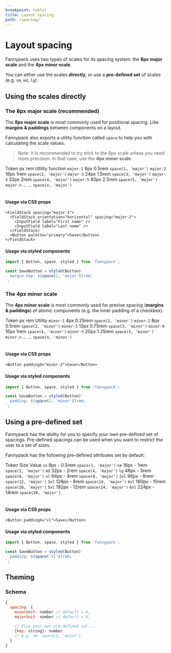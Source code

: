 ```yaml
---
breakpoint: tablet
title: Layout spacing
path: /spacing/
---
```



# Layout spacing

Fannypack uses two types of scales for its spacing system: the **8px major scale** and the **4px minor scale**.

You can either use the scales **directly**, or use a **pre-defined set** of scales (e.g. `sm`, `md`, `lg`).

## Using the scales directly

### The 8px major scale (recommended)

The **8px major scale** is most commonly used for positional spacing. Like **margins & paddings** between components on a layout.

Fannypack also exports a utility function called `space` to help you with calculating the scale values.

> Note: It is recommended to try stick to the 8px scale unless you need more precision. In that case, use the **4px minor scale**.

<Table>
  <Table.Head>
    <Table.Row>
      <Table.HeadCell>Token</Table.HeadCell>
      <Table.HeadCell>px</Table.HeadCell>
      <Table.HeadCell>rem</Table.HeadCell>
      <Table.HeadCell>Utility function</Table.HeadCell>
    </Table.Row>
  </Table.Head>
  <Table.Body>
    <Table.Row>
      <Table.Cell><Code>major-1</Code></Table.Cell>
      <Table.Cell>8px</Table.Cell>
      <Table.Cell>0.5rem</Table.Cell>
      <Table.Cell><Code>space(1, 'major')</Code></Table.Cell>
    </Table.Row>
    <Table.Row>
      <Table.Cell><Code>major-2</Code></Table.Cell>
      <Table.Cell>16px</Table.Cell>
      <Table.Cell>1rem</Table.Cell>
      <Table.Cell><Code>space(2, 'major')</Code></Table.Cell>
    </Table.Row>
    <Table.Row>
      <Table.Cell><Code>major-3</Code></Table.Cell>
      <Table.Cell>24px</Table.Cell>
      <Table.Cell>1.5rem</Table.Cell>
      <Table.Cell><Code>space(3, 'major')</Code></Table.Cell>
    </Table.Row>
    <Table.Row>
      <Table.Cell><Code>major-4</Code></Table.Cell>
      <Table.Cell>32px</Table.Cell>
      <Table.Cell>2rem</Table.Cell>
      <Table.Cell><Code>space(4, 'major')</Code></Table.Cell>
    </Table.Row>
    <Table.Row>
      <Table.Cell><Code>major-5</Code></Table.Cell>
      <Table.Cell>40px</Table.Cell>
      <Table.Cell>2.5rem</Table.Cell>
      <Table.Cell><Code>space(5, 'major')</Code></Table.Cell>
    </Table.Row>
    <Table.Row>
      <Table.Cell><Code>major-n</Code></Table.Cell>
      <Table.Cell>...</Table.Cell>
      <Table.Cell>...</Table.Cell>
      <Table.Cell><Code>space(n, 'major')</Code></Table.Cell>
    </Table.Row>
  </Table.Body>
</Table>

#### Usage via CSS props

```jsx-live
<FieldStack spacing="major-1">
  <FieldStack orientation="horizontal" spacing="major-2">
    <InputField label="First name" />
    <InputField label="Last name" />
  </FieldStack>
  <Button palette="primary">Save</Button>
</FieldStack>
```

#### Usage via styled components

```jsx
import { Button, space, styled } from 'fannypack';

const SaveButton = styled(Button)`
  margin-top: ${space(2, 'major')}rem;
`;
```

### The 4px minor scale

The **4px minor scale** is most commonly used for precise spacing (**margins & paddings**) of atomic components (e.g. the inner padding of a checkbox).

<Table>
  <Table.Head>
    <Table.Row>
      <Table.HeadCell>Token</Table.HeadCell>
      <Table.HeadCell>px</Table.HeadCell>
      <Table.HeadCell>rem</Table.HeadCell>
      <Table.HeadCell>Utility</Table.HeadCell>
    </Table.Row>
  </Table.Head>
  <Table.Body>
    <Table.Row>
      <Table.Cell><Code>minor-1</Code></Table.Cell>
      <Table.Cell>4px</Table.Cell>
      <Table.Cell>0.25rem</Table.Cell>
      <Table.Cell><Code>space(1, 'minor')</Code></Table.Cell>
    </Table.Row>
    <Table.Row>
      <Table.Cell><Code>minor-2</Code></Table.Cell>
      <Table.Cell>8px</Table.Cell>
      <Table.Cell>0.5rem</Table.Cell>
      <Table.Cell><Code>space(2, 'minor')</Code></Table.Cell>
    </Table.Row>
    <Table.Row>
      <Table.Cell><Code>minor-3</Code></Table.Cell>
      <Table.Cell>12px</Table.Cell>
      <Table.Cell>0.75rem</Table.Cell>
      <Table.Cell><Code>space(3, 'minor')</Code></Table.Cell>
    </Table.Row>
    <Table.Row>
      <Table.Cell><Code>minor-4</Code></Table.Cell>
      <Table.Cell>16px</Table.Cell>
      <Table.Cell>1rem</Table.Cell>
      <Table.Cell><Code>space(4, 'minor')</Code></Table.Cell>
    </Table.Row>
    <Table.Row>
      <Table.Cell><Code>minor-5</Code></Table.Cell>
      <Table.Cell>20px</Table.Cell>
      <Table.Cell>1.25rem</Table.Cell>
      <Table.Cell><Code>space(5, 'minor')</Code></Table.Cell>
    </Table.Row>
    <Table.Row>
      <Table.Cell><Code>minor-n</Code></Table.Cell>
      <Table.Cell>...</Table.Cell>
      <Table.Cell>...</Table.Cell>
      <Table.Cell><Code>space(n, 'minor')</Code></Table.Cell>
    </Table.Row>
  </Table.Body>
</Table>

#### Usage via CSS props

```jsx-live
<Button paddingX="minor-2">Save</Button>
```

#### Usage via styled components

```jsx
import { Button, space, styled } from 'fannypack';

const SaveButton = styled(Button)`
  padding: ${space(2, 'minor')}rem;
`;
```

## Using a pre-defined set

Fannypack has the ability for you to specify your own pre-defined set of spacings. Pre-defined spacings can be used when you want to restrict the user to a set of sizes.

Fannypack has the following pre-defined attributes set by default:

<Table>
  <Table.Head>
    <Table.Row>
      <Table.HeadCell>Token</Table.HeadCell>
      <Table.HeadCell>Size</Table.HeadCell>
      <Table.HeadCell>Value</Table.HeadCell>
    </Table.Row>
  </Table.Head>
  <Table.Body>
    <Table.Row>
      <Table.Cell><Code>xs</Code></Table.Cell>
      <Table.Cell>
        <Box backgroundColor="primary" height="10px" width="0px" paddingRight="xs" />
        <Box fontSize="100" marginTop="minor-1">8px - 0.5rem</Box>
      </Table.Cell>
      <Table.Cell><Code>space(1, 'major')</Code></Table.Cell>
    </Table.Row>
    <Table.Row>
      <Table.Cell><Code>sm</Code></Table.Cell>
      <Table.Cell>
        <Box backgroundColor="primary" height="10px" width="0px" paddingRight="sm" />
        <Box fontSize="100" marginTop="minor-1">16px - 1rem</Box>
      </Table.Cell>
      <Table.Cell><Code>space(2, 'major')</Code></Table.Cell>
    </Table.Row>
    <Table.Row>
      <Table.Cell><Code>md</Code></Table.Cell>
      <Table.Cell>
        <Box backgroundColor="primary" height="10px" width="0px" paddingRight="md" />
        <Box fontSize="100" marginTop="minor-1">32px - 2rem</Box>
      </Table.Cell>
      <Table.Cell><Code>space(4, 'major')</Code></Table.Cell>
    </Table.Row>
    <Table.Row>
      <Table.Cell><Code>lg</Code></Table.Cell>
      <Table.Cell>
        <Box backgroundColor="primary" height="10px" width="0px" paddingRight="lg" />
        <Box fontSize="100" marginTop="minor-1">48px - 3rem</Box>
      </Table.Cell>
      <Table.Cell><Code>space(6, 'major')</Code></Table.Cell>
    </Table.Row>
    <Table.Row>
      <Table.Cell><Code>xl</Code></Table.Cell>
      <Table.Cell>
        <Box backgroundColor="primary" height="10px" width="0px" paddingRight="xl" />
        <Box fontSize="100" marginTop="minor-1">64px - 4rem</Box>
      </Table.Cell>
      <Table.Cell><Code>space(8, 'major')</Code></Table.Cell>
    </Table.Row>
    <Table.Row>
      <Table.Cell><Code>2xl</Code></Table.Cell>
      <Table.Cell>
        <Box backgroundColor="primary" height="10px" width="0px" paddingRight="2xl" />
        <Box fontSize="100" marginTop="minor-1">96px - 6rem</Box>
      </Table.Cell>
      <Table.Cell><Code>space(12, 'major')</Code></Table.Cell>
    </Table.Row>
    <Table.Row>
      <Table.Cell><Code>3xl</Code></Table.Cell>
      <Table.Cell>
        <Box backgroundColor="primary" height="10px" width="0px" paddingRight="3xl" />
        <Box fontSize="100" marginTop="minor-1">128px - 8rem</Box>
      </Table.Cell>
      <Table.Cell><Code>space(16, 'major')</Code></Table.Cell>
    </Table.Row>
    <Table.Row>
      <Table.Cell><Code>4xl</Code></Table.Cell>
      <Table.Cell>
        <Box backgroundColor="primary" height="10px" width="0px" paddingRight="4xl" />
        <Box fontSize="100" marginTop="minor-1">160px - 10rem</Box>
      </Table.Cell>
      <Table.Cell><Code>space(20, 'major')</Code></Table.Cell>
    </Table.Row>
    <Table.Row>
      <Table.Cell><Code>5xl</Code></Table.Cell>
      <Table.Cell>
        <Box backgroundColor="primary" height="10px" width="0px" paddingRight="5xl" />
        <Box fontSize="100" marginTop="minor-1">192px - 12rem</Box>
      </Table.Cell>
      <Table.Cell><Code>space(24, 'major')</Code></Table.Cell>
    </Table.Row>
    <Table.Row>
      <Table.Cell><Code>6xl</Code></Table.Cell>
      <Table.Cell>
        <Box backgroundColor="primary" height="10px" width="0px" paddingRight="6xl" />
        <Box fontSize="100" marginTop="minor-1">224px - 14rem</Box>
      </Table.Cell>
      <Table.Cell><Code>space(28, 'major')</Code></Table.Cell>
    </Table.Row>
  </Table.Body>
</Table>

#### Usage via CSS props

```jsx-live
<Button paddingX="xl">Save</Button>
```

#### Usage via styled components

```jsx
import { Button, space, styled } from 'fannypack';

const SaveButton = styled(Button)`
  padding: ${space('xl')}rem;
`;
```

## Theming

### Schema

```jsx
{
  spacing: {
    minorUnit: number // default = 4,
    majorUnit: number // default = 8,

    // Plus your own pre-defined set...
    [key: string]: number
    // e.g. sm: space(2, 'major')
  }
}
```
